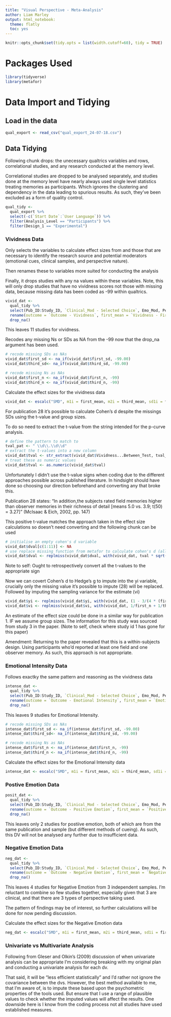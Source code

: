 ```yaml
---
title: "Visual Perspective - Meta-Analysis"
author: Liam Marley
output: html_notebook:
  theme: flatly
  toc: yes
---
```


```r
knitr::opts_chunk$set(tidy.opts = list(width.cutoff=60), tidy = TRUE)
```

# Packages Used
```r
library(tidyverse)
library(metafor)
```

# Data Import and Tidying

## Load in the data
```r
qual_export <- read_csv("qual_export_24-07-18.csv")
```

## Data Tidying

Following chunk drops: the unecessary qualtrics variables and rows, correlational studies, and any research conducted at the memory level.

Correlational studies are dropped to be analysed separately, and studies done at the memory level have nearly always used single level statistics treating memories as participants. Which ignores the clustering and dependency in the data leading to spurious results. As such, they've been excluded as a form of quality control.

```r
qual_tidy <- 
  qual_export %>%
  select(-c(`Start Date`:`User Language`)) %>%
  filter(Analysis_Level == "Participants") %>%
  filter(Design_1 == "Experimental")
```

### Vividness Data

Only selects the variables to calculate effect sizes from and those that are necessary to identify the research source and potential moderators (emotional cues, clinical samples, and perspective nature).

Then renames these to variables more suited for conducting the analysis

Finally, it drops studies with any na values within these variables. Note, this will only drop studies that have no vividness scores not those with missing data, because missing data has been coded as -99 within qualtrics. 

```r
vivid_dat <- 
  qual_tidy %>%
  select(Pub_ID:Study_ID, `Clinical_Mod - Selected Choice`, Emo_Mod, Perspective_Nature, `Outcome - Vividness`, `Vividness - First_Mean`:`Vividness - Between_Test`, -c(`Vividness - First_Corr`, `Vividness - Third_Corr`, `Vividness - What was the correlation with [Field-1] perspective?`)) %>%
  rename(outcome = `Outcome - Vividness`, first_mean = `Vividness - First_Mean`, third_mean = `Vividness - Third_Mean`, first_sd = `Vividness - First_SD`, third_sd = `Vividness - Third_SD`, first_n = `Vividness - First_N`, third_n = `Vividness - Third_N`, clinical_mod = `Clinical_Mod - Selected Choice`, emo_mod = Emo_Mod, persp_mod = Perspective_Nature) %>%
  drop_na()
```

This leaves 11 studies for vividness.

Recodes any missing Ns or SDs as NA from the -99 now that the drop_na argument has been used. 
```r
# recode missing SDs as NAs
vivid_dat$first_sd <- na_if(vivid_dat$first_sd, -99.00)
vivid_dat$third_sd<- na_if(vivid_dat$third_sd, -99.00)

# recode missing Ns as NAs
vivid_dat$first_n <- na_if(vivid_dat$first_n, -99)
vivid_dat$third_n <- na_if(vivid_dat$third_n, -99)
```

Calculate the effect sizes for the vividness data
```r
vivid_dat <- escalc("SMD", m1i = first_mean, m2i = third_mean, sd1i = first_sd, sd2i = third_sd, n1i = first_n, n2i = third_n, data = vivid_dat)
```

For publication 28 it's possible to calculate Cohen's d despite the missings SDs using the t-value and group sizes.

To do so need to extract the t-value from the string intended for the p-curve analysis. 
```r
# define the pattern to match to
tval_pat <- " \\d\\.\\d\\d"
# extract the t-values into a new column
vivid_dat$tval <- str_extract(vivid_dat$Vividness...Between_Test, tval_pat)
# treat these as numeric values
vivid_dat$tval <- as.numeric(vivid_dat$tval)
```

Unfortunately I didn't use the t-value signs when coding due to the different approaches possible across published literature. In hindsight should have done so choosing our direction beforehand and converting any that broke this. 

Publication 28 states:
"In addition,the subjects rated field memories higher than observer memories in their richness of detail [means 5.0 vs. 3.9; t(50) = 3.27]" (McIsaac & Eich, 2002, pp. 147) 

This positive t-value matches the approach taken in the effect size calculations so doesn't need converting and the following chunk can be used

```r
# initialise an empty cohen's d variable
vivid_dat$dval[c(1:11)] <- NA
# use replace missing function from metafor to calculate cohen's d (all will be calculated for now although only 28 is of interest)
vivid_dat$dval <- replmiss(vivid_dat$dval, with(vivid_dat, tval * sqrt(1/first_n + 1/third_n)))
```

Note to self: Ought to retrospectively convert all the t-values to the appropriate sign

Now we can covert Cohen's d to Hedge's g to impute into the yi variable, crucially only the missing value it's possible to impute (28) will be replaced. Followed by imputing the sampling variance for the estimate (vi)

```r
vivid_dat$yi <- replmiss(vivid_dat$yi, with(vivid_dat, (1 - 3/(4 * (first_n + third_n - 2) - 1)) * dval))
vivid_dat$vi <- replmiss(vivid_dat$vi, with(vivid_dat, 1/first_n + 1/third_n + yi^2/(2*(first_n + third_n))))
```

An estimate of the effect size could be done in a similar way for publication 1. IF we assume group sizes. The information for this study was sourced from study 3 in the paper. (Note to self, check where study id 1 has gone for this paper)

Amendment: Returning to the paper revealed that this is a within-subjects design. Using participants who'd reported at least one field and one observer memory. As such, this approach is not appropriate. 

### Emotional Intensity Data

Follows exactky the same pattern and reasoning as the vividness data 

```r
intense_dat <- 
  qual_tidy %>%
  select(Pub_ID:Study_ID, `Clinical_Mod - Selected Choice`, Emo_Mod, Perspective_Nature, `Outcome - Emotional Intensity`, `Emotional Intensity - First_Mean`:`Emotional Intensity - Between_Test`, -c(`Emotional Intensity - First_Corr`, `Emotional Intensity - Third_Corr`, `Emotional Intensity - What was the correlation with [Field-1] perspective?`)) %>%
  rename(outcome = `Outcome - Emotional Intensity`, first_mean = `Emotional Intensity - First_Mean`, third_mean = `Emotional Intensity - Third_Mean`, first_sd = `Emotional Intensity - First_SD`, third_sd = `Emotional Intensity - Third_SD`, first_n = `Emotional Intensity - First_N`, third_n = `Emotional Intensity - Third_N`, clinical_mod = `Clinical_Mod - Selected Choice`, emo_mod = Emo_Mod, persp_mod = Perspective_Nature) %>%
  drop_na()
```

This leaves 9 studies for Emotional Intensity.

```r
# recode missing SDs as NAs
intense_dat$first_sd <- na_if(intense_dat$first_sd, -99.00)
intense_dat$third_sd<- na_if(intense_dat$third_sd, -99.00)

# recode missing Ns as NAs
intense_dat$first_n <- na_if(intense_dat$first_n, -99)
intense_dat$third_n <- na_if(intense_dat$third_n, -99)
```

Calculate the effect sizes for the Emotional Intensity data
```r
intense_dat <- escalc("SMD", m1i = first_mean, m2i = third_mean, sd1i = first_sd, sd2i = third_sd, n1i = first_n, n2i = third_n, data = intense_dat)
```

### Postive Emotion Data

```r
posit_dat <- 
  qual_tidy %>%
  select(Pub_ID:Study_ID, `Clinical_Mod - Selected Choice`, Emo_Mod, Perspective_Nature, `Outcome - Positive Emotion`, `Positive Emotion - First_Mean`:`Positive Emotion - Between_Test`, -c(`Positive Emotion - First_Corr`, `Positive Emotion - Third_Corr`, `Positive Emotion - What was the correlation with [Field-1] perspective?`)) %>%
  rename(outcome = `Outcome - Positive Emotion`, first_mean = `Positive Emotion - First_Mean`, third_mean = `Positive Emotion - Third_Mean`, first_sd = `Positive Emotion - First_SD`, third_sd = `Positive Emotion - Third_SD`, first_n = `Positive Emotion - First_N`, third_n = `Positive Emotion - Third_N`, clinical_mod = `Clinical_Mod - Selected Choice`, emo_mod = Emo_Mod, persp_mod = Perspective_Nature) %>%
  drop_na()
```

This leaves only 2 studies for postiive emotion, both of which are from the same publication and sample (but different methods of cueing). As such, this DV will not be analysed any further due to insufficient data.

### Negative Emotion Data

```r
neg_dat <- 
  qual_tidy %>%
  select(Pub_ID:Study_ID, `Clinical_Mod - Selected Choice`, Emo_Mod, Perspective_Nature, `Outcome - Negative Emotion`, `Negative Emotion - First_Mean`:`Negative Emotion - Between_Test`, -c(`Negative Emotion - First_Corr`, `Negative Emotion - Third_Corr`, `Negative Emotion - What was the correlation with [Field-1] perspective?`)) %>%
  rename(outcome = `Outcome - Negative Emotion`, first_mean = `Negative Emotion - First_Mean`, third_mean = `Negative Emotion - Third_Mean`, first_sd = `Negative Emotion - First_SD`, third_sd = `Negative Emotion - Third_SD`, first_n = `Negative Emotion - First_N`, third_n = `Negative Emotion - Third_N`, clinical_mod = `Clinical_Mod - Selected Choice`, emo_mod = Emo_Mod, persp_mod = Perspective_Nature) %>%
  drop_na()
```

This leaves 4 studies for Negative Emotion from 3 independent samples. I'm reluctant to combine so few studies together, especially given that 3 are clinical, and that there are 3 types of perspective taking used. 

The pattern of findings may be of interest, so further calculations will be done for now pending discussion. 

Calculate the effect sizes for the Negative Emotion data
```r
neg_dat <- escalc("SMD", m1i = first_mean, m2i = third_mean, sd1i = first_sd, sd2i = third_sd, n1i = first_n, n2i = third_n, data = neg_dat)
```

### Univariate vs Multivariate Analysis

Following from Gleser and Olkin's (2009) discussion of when univariate analysis can be appropriate I'm considering breaking with my original plan and conducting a univariate analysis for each dv. 

That said, it will be "less efficient statistically" and I'd rather not ignore the covariance between the dvs. However, the best method available to me, that I'm aware of, is to impute these based upon the psychometric properties of the tools used. But ensure that I use a range of plausible values to check whether the imputed values will affect the results. One downside here is I know from the coding process not all studies have used established measures. 